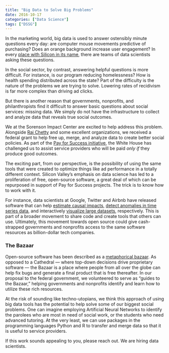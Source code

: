 ```yaml
---
title: "Big Data to Solve Big Problems"
date: 2016-10-17
categories: ["Data Science"]
tags: ["DSSG"]
---
```


In the marketing world, big data is used to answer ostensibly minute questions every day: are computer mouse movements predictive of purchasing? Does an orange background increase user engagement? In every [place with Silicon in its name](https://en.wikipedia.org/wiki/List_of_places_with_%22Silicon%22_names), there are teams of data scientists asking these questions.

In the social sector, by contrast, answering helpful questions is more difficult. For instance, is our program reducing homelessness? How is health spending distributed across the state? Part of the difficulty is the nature of the problems we are trying to solve. Lowering rates of recidivism is far more complex than driving ad clicks.

But there is another reason that governments, nonprofits, and philanthropists find it difficult to answer basic questions about social services: missing data. We simply do not have the infrastructure to collect and analyze data that reveals true social outcomes.

We at the Sorenson Impact Center are excited to help address this problem. Alongside [Raj Chetty](http://news.stanford.edu/2016/10/17/center-poverty-inequality-lead-program-measure-success-social-programs/) and some excellent organizations, we received a federal grant to help free up, merge, and analyze data to create better social policies. As part of the [Pay for Success initiative](https://nationalservice.tumblr.com/post/151761667357/how-data-and-innovation-can-help-people), the White House has challenged us to assist service providers who will be paid *only if* they produce good outcomes.

The exciting part, from our perspective, is the possibility of using the same tools that were created to optimize things like ad performance in a totally different context. Silicon Valley's emphasis on data science has led to a proliferation of free, open-source software, a great deal of which can be repurposed in support of Pay for Success projects. The trick is to know how to work with it.

For instance, data scientists at Google, Twitter and Airbnb have released software that can help [estimate causal impacts](https://google.github.io/CausalImpact/CausalImpact.html), [detect anomalies in time series data](https://github.com/twitter/AnomalyDetection), and interactively [visualize large datasets](https://github.com/airbnb/caravel), respectively. This is part of a broader movement to share code and create tools that others can use. Ultimately, this movement towards open source could give cash-strapped governments and nonprofits access to the same software resources as billion-dollar tech companies.

### The Bazaar
Open-source software has been described as a [metaphorical bazaar](https://en.wikipedia.org/wiki/The_Cathedral_and_the_Bazaar). As opposed to a Cathedral — where top-down decisions drive proprietary software — the Bazaar is a place where people from all over the globe can help fix bugs and generate a final product that is free thereafter. In our proposal to the federal government, we volunteered to serve as "guides to the Bazaar," helping governments and nonprofits identify and learn how to utilize these rich resources.

At the risk of sounding like techno-utopians, we think this approach of using big data tools has the potential to help solve some of our biggest social problems. One can imagine employing Artificial Neural Networks to identify the parolees who are most in need of social work, or the students who need advanced tutoring. At the very least, we can use packages in the programming languages Python and R to transfer and merge data so that it is useful to service providers.

If this work sounds appealing to you, please reach out. We are hiring data scientists.




